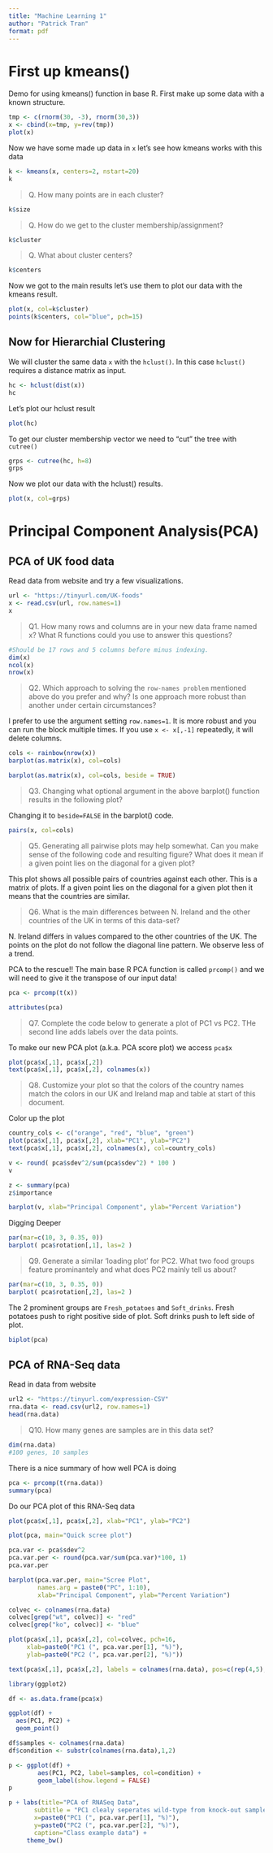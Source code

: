 ---
title: "Machine Learning 1"
author: "Patrick Tran"
format: pdf
---

# First up kmeans()

Demo for using kmeans() function in base R. First make up some data with a known structure.

```{r}
tmp <- c(rnorm(30, -3), rnorm(30,3))
x <- cbind(x=tmp, y=rev(tmp))
plot(x)
```

Now we have some made up data in `x` let's see how kmeans works with this data

```{r}
k <- kmeans(x, centers=2, nstart=20)
k
```

> Q. How many points are in each cluster?

```{r}
k$size
```

> Q. How do we get to the cluster membership/assignment?

```{r}
k$cluster
```

> Q. What about cluster centers?

```{r}
k$centers
```

Now we got to the main results let's use them to plot our data with the kmeans result.

```{r}
plot(x, col=k$cluster)
points(k$centers, col="blue", pch=15)
```

## Now for Hierarchial Clustering

We will cluster the same data `x` with the `hclust()`. In this case `hclust()` requires a distance matrix as input.

```{r}
hc <- hclust(dist(x))
hc
```

Let's plot our hclust result

```{r}
plot(hc)
```

To get our cluster membership vector we need to "cut" the tree with `cutree()`

```{r}
grps <- cutree(hc, h=8)
grps
```

Now we plot our data with the hclust() results.

```{r}
plot(x, col=grps)
```

# Principal Component Analysis(PCA)

## PCA of UK food data

Read data from website and try a few visualizations.

```{r}
url <- "https://tinyurl.com/UK-foods"
x <- read.csv(url, row.names=1)
x
```

> Q1. How many rows and columns are in your new data frame named x? What R functions could you use to answer this questions?

```{r}
#Should be 17 rows and 5 columns before minus indexing.
dim(x)
ncol(x)
nrow(x)
```

> Q2. Which approach to solving the `row-names problem` mentioned above do you prefer and why? Is one approach more robust than another under certain circumstances?

I prefer to use the argument setting `row.names=1`. It is more robust and you can run the block multiple times. If you use `x <- x[,-1]` repeatedly, it will delete columns. 

```{r}
cols <- rainbow(nrow(x))
barplot(as.matrix(x), col=cols)
```

```{r}
barplot(as.matrix(x), col=cols, beside = TRUE)
```

> Q3. Changing what optional argument in the above barplot() function results in the following plot?

Changing it to `beside=FALSE` in the barplot() code.

```{r}
pairs(x, col=cols)
```

> Q5. Generating all pairwise plots may help somewhat. Can you make sense of the following code and resulting figure? What does it mean if a given point lies on the diagonal for a given plot?

This plot shows all possible pairs of countries against each other. This is a matrix of plots. If a given point lies on the diagonal for a given plot then it means that the countries are similar.

> Q6. What is the main differences between N. Ireland and the other countries of the UK in terms of this data-set?

N. Ireland differs in values compared to the other countries of the UK. The points on the plot do not follow the diagonal line pattern. We observe less of a trend.

PCA to the rescue!!
The main base R PCA function is called `prcomp()` and we will need to give it the transpose of our input data!

```{r}
pca <- prcomp(t(x))
```

```{r}
attributes(pca)
```

> Q7. Complete the code below to generate a plot of PC1 vs PC2. THe second line adds labels over the data points.

To make our new PCA plot (a.k.a. PCA score plot) we access `pca$x`

```{r}
plot(pca$x[,1], pca$x[,2])
text(pca$x[,1], pca$x[,2], colnames(x))
```

> Q8. Customize your plot so that the colors of the country names match the colors in our UK and Ireland map and table at start of this document.

Color up the plot
```{r}
country_cols <- c("orange", "red", "blue", "green")
plot(pca$x[,1], pca$x[,2], xlab="PC1", ylab="PC2")
text(pca$x[,1], pca$x[,2], colnames(x), col=country_cols)
```

```{r}
v <- round( pca$sdev^2/sum(pca$sdev^2) * 100 )
v
```

```{r}
z <- summary(pca)
z$importance
```

```{r}
barplot(v, xlab="Principal Component", ylab="Percent Variation")
```

Digging Deeper

```{r}
par(mar=c(10, 3, 0.35, 0))
barplot( pca$rotation[,1], las=2 )
```

> Q9. Generate a similar 'loading plot' for PC2. What two food groups feature prominantely and what does PC2 mainly tell us about?

```{r}
par(mar=c(10, 3, 0.35, 0))
barplot( pca$rotation[,2], las=2 )
```

The 2 prominent groups are `Fresh_potatoes` and `Soft_drinks`. Fresh potatoes push to right positive side of plot. Soft drinks push to left side of plot.

```{r}
biplot(pca)
```


## PCA of RNA-Seq data

Read in data from website

```{r}
url2 <- "https://tinyurl.com/expression-CSV"
rna.data <- read.csv(url2, row.names=1)
head(rna.data)
```

> Q10. How many genes are samples are in this data set?

```{r}
dim(rna.data)
#100 genes, 10 samples
```

There is a nice summary of how well PCA is doing

```{r}
pca <- prcomp(t(rna.data))
summary(pca)
```

Do our PCA plot of this RNA-Seq data

```{r}
plot(pca$x[,1], pca$x[,2], xlab="PC1", ylab="PC2")
```

```{r}
plot(pca, main="Quick scree plot")
```

```{r}
pca.var <- pca$sdev^2
pca.var.per <- round(pca.var/sum(pca.var)*100, 1)
pca.var.per
```

```{r}
barplot(pca.var.per, main="Scree Plot", 
        names.arg = paste0("PC", 1:10),
        xlab="Principal Component", ylab="Percent Variation")
```

```{r}
colvec <- colnames(rna.data)
colvec[grep("wt", colvec)] <- "red"
colvec[grep("ko", colvec)] <- "blue"

plot(pca$x[,1], pca$x[,2], col=colvec, pch=16,
     xlab=paste0("PC1 (", pca.var.per[1], "%)"),
     ylab=paste0("PC2 (", pca.var.per[2], "%)"))

text(pca$x[,1], pca$x[,2], labels = colnames(rna.data), pos=c(rep(4,5), rep(2,5)))
```

```{r}
library(ggplot2)

df <- as.data.frame(pca$x)

ggplot(df) + 
  aes(PC1, PC2) + 
  geom_point()
```

```{r}
df$samples <- colnames(rna.data) 
df$condition <- substr(colnames(rna.data),1,2)

p <- ggplot(df) + 
        aes(PC1, PC2, label=samples, col=condition) + 
        geom_label(show.legend = FALSE)
p
```

```{r}
p + labs(title="PCA of RNASeq Data",
       subtitle = "PC1 clealy seperates wild-type from knock-out samples",
       x=paste0("PC1 (", pca.var.per[1], "%)"),
       y=paste0("PC2 (", pca.var.per[2], "%)"),
       caption="Class example data") +
     theme_bw()
```

